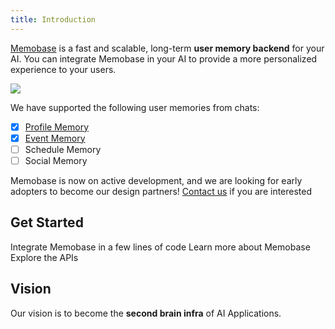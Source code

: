 ```yaml
---
title: Introduction
---
```


[Memobase](https://memobase.io) is a fast and scalable, long-term **user memory backend** for your AI.
You can integrate Memobase in your AI to provide a more personalized experience to your users.

<Frame caption="Architecture diagram of Memobase">
  <img src="/images/starter.png" />
</Frame>

We have supported the following user memories from chats:
- [x] [Profile Memory](./features/profile/)
- [x] [Event Memory](./features/event/)
- [ ] Schedule Memory
- [ ] Social Memory

Memobase is now on active development, and we are looking for early adopters to become our design partners!
[Contact us](https://github.com/memodb-io/memobase?tab=readme-ov-file#support) if you are interested

## Get Started

<CardGroup cols={3}>
  <Card
    title="QuickStart"
    icon="rocket"
    href="/quickstart"
  >
    Integrate Memobase in a few lines of code
  </Card>
  <Card
    title="Why Memobase"
    icon="question"
    href="/features"
  >
    Learn more about Memobase
  </Card>
  <Card
    title="Check APIs"
    icon="square-terminal"
    href="/api-reference"
  >
    Explore the APIs
  </Card>
</CardGroup>


## Vision
Our vision is to become the **second brain infra** of AI Applications.